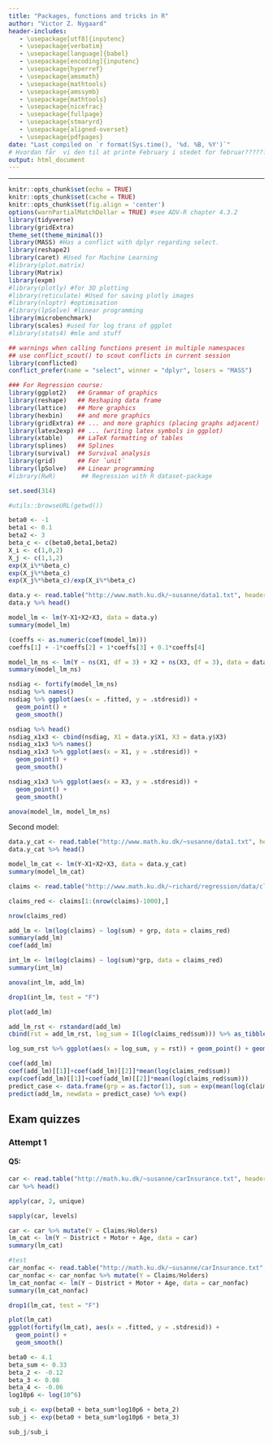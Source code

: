 ```yaml
---
title: "Packages, functions and tricks in R"
author: "Victor Z. Nygaard"
header-includes:
   - \usepackage[utf8]{inputenc}
   - \usepackage{verbatim}
   - \usepackage[language]{babel}
   - \usepackage[encoding]{inputenc}
   - \usepackage{hyperref}
   - \usepackage{amsmath}
   - \usepackage{mathtools}
   - \usepackage{amssymb}
   - \usepackage{mathtools}
   - \usepackage{nicefrac}
   - \usepackage{fullpage}
   - \usepackage{stmaryrd}
   - \usepackage{aligned-overset}
   - \usepackage{pdfpages}
date: "Last compiled on `r format(Sys.time(), '%d. %B, %Y')`"
# Hvordan får  vi den til at printe February i stedet for februar??????
output: html_document
---
```


------------------------------------------------------------------------

```{=html}
<!-- RMD/RStudio tips:
1. CTRL+SHIFT+C RMD-comments-out the selected lines, with in a standard HTML comment-out format. 

2. CTRL+ALT+I inserts a new r codechunck

3. Pressing CTRL+SHIFT+ENTER when over a code chunck gives you a preview of the results of the chunck

4. CTRL+SHIFT+K gives you a preview of the entire resulting HTML file.

5. Note the different results of '#HS 1' and 
'# HS 1' (without the '') in the output

6. It is possible to compile regular R-scripts into Rmd files - this is done by pressing CTRL+SHIFT+K while attending any R-script. <<<- Though this apparently doesn't work for HS Problems.R for some reason!?!?!? ->>>

7. Selective use of the echo=c(...) option within code chuncks allows assignment of a variable, to show the assignment in the knitted document, and showing the value of the assignment seamlessly as well - see HS2.3

8. It is possible to include results of R-analysis such as summary statistics in LaTeX-equations in RMD, see HS2.3

9. Adding fig.align="center" to a code chunk centers any figures generated by the chunck.

9.1 note that properties of codechunks seem casesensitive; fig.align="center" centers a figure, but fig.align="Center" (with capital C) doesn't

10. A new subtitle needs a blank line before itself: 
'works:

#### HS 7
'

'doesn't:
blablabla
#### HS 7
'

'doesn't either:
<!-- blablabla ->
#### HS 7
'
11. Pressing F7 when marking, or hovering over a word will spellcheck the word

12. CTRL + - (minus) zooms out, CTRL + + (plus) zooms in

13. CTRL + D Deletes the current line, or current selection of lines

14.    THE FOLLOWING SOURCE EDITOR FOLDING METHODS:
14.1   Collapse current fold: ALT + L
14.1.1 Expand current fold: SHIFT + ALT + L
14.2   Collapse "all" subfolds: ALT + O <- !?!! Note that this leaves a small letter 'o' in the text !!?!
14.2.1 Expand "all" subfolds: SHIFT + ALT + O
14.3   Collapse all other folds: ALT + 0 (zero)

15. SHIFT + ALT + J allows you to jump to specific parts of the document

16. Writing a new line with '...' will cause all previous output to be hidden in the knittet document

17. 

18. Note that 'attach' only has the scope of the current R-chunck.

19. One way to get pdf printout is to compile a html-printout, and then, in-browser, 'print' the HTML page      as a pdf.

20. CTRL + SHIFT + M gives the pipe operator.

21. Pressing CTRL + F3 searches on the selected word.

22. ALT + SHIFT + DOWN copies a line to below.

23. CTRL + ALT + K highlights all similar words in block for editing.

24. One might consider switching to Quarto documents as opposed to rmd: https://quarto.org/docs/computations/r.html
-->
```

```{=html}
<!-- R tips:

1. Writing (q<-5) around R code, will both assign and print the code upon assignment 

2. `utils::browseURL(getwd())` opens the working directory, or file location if run in file, using windows explorer

3. The conflicted package gives warnings when called function names appear in multiple namespaces

4. options() provides various global parameters that one may change for the R session.

5. rm() gives you the ability to deallocate memory for a stored R-object, such as a variable

6. ?scale_colour_discrete showcases a way of changing default colour scheme of ggplot

7. Do not use %>% magrittr pipe for standard R functions. Try for example exp(4.1+0.33*log(10^6))
   vs. 4.1+0.33*log(10^6) %>% exp()
-->
```

```{=html}
<!-- git/shell tips:

1. `git commit -a -m "commit message"` as implemented within the (git) terminal (can be accessed within the git menu in RStudio via the "More" (gear icon)) commits all (-a) files within the perview of git using the message (-m) "commit message"

2. `git push` as implemented within the (git) terminal pushes the commit, as standard and when in a RProject, to the repository's main branch, unless otherwise specified.

3. mv 'filename_old' 'filename_new' used within the shell/terminal will change the name of a file.
-->
```

<!-- ---?--- How do I create a closeable Rmd section, such that I do not have to scroll through the LaTeX commands each time? - !!! Can be done with '-----' through this also creates a line in the knittet document. -->

<!-- How do I publish and share the HTML as a viewable (and linkable) website - this can be done through github? -->

<!-- How can I share R markdown files such that multiple people can edit them at the same time? -->

<!-- Do we need parindent controls as in LaTeX? -->

<!-- Use of the cache function to reduce recompile times -->

<!-- How to close current subsection with a keyboard shortcut? How to close subsubsections,...? - !!!See RMD tip 14!!! -->

<!-- Chunk naming? -->

<!-- How to define variables such that they have scope within their own ## segment? -->

<!-- How do I delete all non-needed variables for each new section in R??? -->

<!-- LaTeX commands -->

\newcommand{\C}{\mathbb{C}}

<!--- Komplekse tal --->

\newcommand{\R}{\mathbb{R}}

<!--- Reelle tal--->

\newcommand{\Q}{\mathbb{Q}}

<!---Rationelle tal--->

\newcommand{\Z}{\mathbb{Z}}

<!---Hele tal--->

\newcommand{\N}{\mathbb{N}}

<!---Naturlige tal--->

\newcommand{\E}{\mathbb{E}}

<!---mean--->

\newcommand{\F}{\mathbb{F}}

<!---Baggrundsrum sigma-alg--->

\newcommand{\B}{\mathbb{B}}

<!---Borel sigma--->

\newcommand{\K}{\mathbb{K}}

<!---Generel field--->

\newcommand{\RB}{\overline{\R}}

<!---Udvidede reelle tal--->

\newcommand{\ms}[1]{\mathscr{#1}}
\newcommand{\mc}[1]{\mathcal{#1}}


\newcommand{\mf}[1]{\mathfrak{#1}}


<!---Arrows -->

\newcommand{\ra}{\rightarrow}

<!---Konvergens pil højre -->

\newcommand{\nra}{\nrightarrow}

<!---ikke Konvergens pil højre -->

\newcommand{\la}{\leftarrow}

<!---Konv pil venstre -->

\newcommand{\nla}{\nleftarrow}

<!---ikke Konvergens pil venstre -->

\newcommand{\lra}{\leftrightarrow}

<!---højre venstre pil -->

\newcommand{\nlra}{\nleftrightarrow}

<!---ikke højre venstre pil -->

\newcommand{\hra}{\hookrightarrow}

<!---Injektiv  pil højre -->

\newcommand{\Ra}{\Rightarrow}

<!---Implikations pil højre -->

\newcommand{\Lra}{\Leftrightarrow}

<!---Bi-implikations pil -->

\newcommand{\Uda}{\Updownarrow}

<!---Bi-implikations pil (op og ned) -->

\newcommand{\Da}{\Downarrow}

<!---implikations pil (ned) -->


\newcommand{\inse}{\overset{\cdot}{=}} <!--- Insert values in calculation -->

\newcommand{\eqd}{\overset{d.}{=}}

<!--- Parenteser --->

\newcommand{\lrp}[1]{\mathopen{}\left({#1}\right)\mathclose{}}

<!-- \left("STUFF"\right) -->

\newcommand{\lrc}[1]{\mathopen{}\left\{{#1}\right\}\mathclose{}}

<!-- \left\{"STUFF"\right\} -->

\newcommand{\lrs}[1]{\mathopen{}\left[{#1}\right]\mathclose{}}

<!-- \left["STUFF"\right] -->

\newcommand{\lrb}[1]{\mathopen{}\left|{#1}\right|\mathclose{}}

<!-- \left|"STUFF"\right| -->

\newcommand{\inner}[2]{\mathopen{}\left\langle #1, #2 \right\rangle\mathclose{}}

<!-- <\left"STUFF1","STUFF2"\right> -->

\newcommand{\norm}[1]{\mathopen{}\left\lVert#1\right\rVert\mathclose{}}

<!-- \left||"STUFF"\right|| -->

\newcommand{\floor}[1]{\lfloor #1 \rfloor}

<!---Floor function --->

\newcommand{\ceil}[1]{\lceil #1 \rceil}

<!---ceil --->

<!--- Farver --->

\newcommand{\blue}[1]{\textcolor{blue}{{#1}}}

<!--- Turning text blue --->

\newcommand{\red}[1]{\textcolor{red}{{#1}}}

<!--- Turning text red --->

\newcommand{\green}[1]{\textcolor{green}{{#1}}}

<!--- Turning text green --->

\newcommand{\purple}[1]{\textcolor{purple}{{#1}}}

<!--- Turning text purple --->

\newcommand{\cyan}[1]{\textcolor{cyan}{{#1}}}

<!--- Turning text cyan --->

\newcommand{\orange}[1]{\textcolor{orange}{{#1}}}

<!--- Turning text orange --->

<!--- Oversetting bold accents --->

\newcommand{\boldhat}[1]{\mathbf{\hat{\text{$#1$}}}}
\newcommand{\boldbar}[1]{\mathbf{\bar{\text{$#1$}}}}
\newcommand{\boldtilde}[1]{\mathbf{\tilde{\text{$#1$}}}}
\newcommand{\boldcheck}[1]{\mathbf{\check{\text{$#1$}}}}
\newcommand{\indep}{\perp \!\!\! \perp}

<!---independence --->


\newcommand{\colvec}[1]{\begin{pmatrix}{#1}\end{pmatrix}}

<!-- Begin column vector - Doesn't seem to work with non-column vectors...-->

\newcommand{\nd}[2]{\mc{N}\lrp{{#1},{#2}}}

<!-- Normal distribution -->

\newcommand{\dnd}[2]{\sim\mc{N}\lrp{{#1},{#2}}}

<!-- Distributed as Normal distribution -->

\newcommand{\wnd}[3]{\frac{1}{\sqrt{2\pi\cdot {#3}}}e^{-\frac{1}{2}\frac{\lrp{{#1}-{#2}}^2}{{#3}}}}

<!-- With normal density (prob = #1, mean = #2, variance = #3 -->

<!-- \newcommand{\Rlogo}{![](../Data/R_logo.png){#id .class width=auto height=16px} } <!-- R logo implemented in text -->

<!-- Image insertion alla LaTeX doesn't seem to work too well..., but inserting the above gives the desired effect. -->


```r
knitr::opts_chunk$set(echo = TRUE)
knitr::opts_chunk$set(cache = TRUE)
knitr::opts_chunk$set(fig.align = 'center')
options(warnPartialMatchDollar = TRUE) #see ADV-R chapter 4.3.2
library(tidyverse)
library(gridExtra)
theme_set(theme_minimal())
library(MASS) #Has a conflict with dplyr regarding select.
library(reshape2)
library(caret) #Used for Machine Learning
#library(plot.matrix) 
library(Matrix)
library(expm)
#library(plotly) #for 3D plotting
#library(reticulate) #Used for saving plotly images
#library(nloptr) #optimisation
#library(lpSolve) #linear programming
library(microbenchmark)
library(scales) #used for log trans of ggplot
#library(stats4) #mle and stuff

## warnings when calling functions present in multiple namespaces
## use conflict_scout() to scout conflicts in current session
library(conflicted) 
conflict_prefer(name = "select", winner = "dplyr", losers = "MASS")

### For Regression course:
library(ggplot2)   ## Grammar of graphics
library(reshape)   ## Reshaping data frame
library(lattice)   ## More graphics
library(hexbin)    ## and more graphics
library(gridExtra) ## ... and more graphics (placing graphs adjacent)
library(latex2exp) ## ... (writing latex symbols in ggplot)
library(xtable)    ## LaTeX formatting of tables
library(splines)   ## Splines
library(survival)  ## Survival analysis
library(grid)      ## For `unit`
library(lpSolve)   ## Linear programming
#library(RwR)       ## Regression with R dataset-package

set.seed(314)

#utils::browseURL(getwd())
```

```r
beta0 <- -1
beta1 <- 0.1
beta2 <- 3
beta_c <- c(beta0,beta1,beta2)
X_i <- c(1,0,2)
X_j <- c(1,1,2)
exp(X_i%*%beta_c)
exp(X_j%*%beta_c)
exp(X_j%*%beta_c)/exp(X_i%*%beta_c)
```


```r
data.y <- read.table("http://www.math.ku.dk/~susanne/data1.txt", header = TRUE)
data.y %>% head()
```

```r
model_lm <- lm(Y~X1+X2+X3, data = data.y)
summary(model_lm)
```
```r
(coeffs <- as.numeric(coef(model_lm)))
coeffs[1] + -1*coeffs[2] + 1*coeffs[3] + 0.1*coeffs[4]
```

```r
model_lm_ns <- lm(Y ~ ns(X1, df = 3) + X2 + ns(X3, df = 3), data = data.y)
summary(model_lm_ns)
```

```r
nsdiag <- fortify(model_lm_ns)
nsdiag %>% names()
nsdiag %>% ggplot(aes(x = .fitted, y = .stdresid)) +
  geom_point() + 
  geom_smooth()
```

```r
nsdiag %>% head()
nsdiag_x1x3 <- cbind(nsdiag, X1 = data.y$X1, X3 = data.y$X3)
nsdiag_x1x3 %>% names()
nsdiag_x1x3 %>% ggplot(aes(x = X1, y = .stdresid)) +
  geom_point() + 
  geom_smooth()
```


```r
nsdiag_x1x3 %>% ggplot(aes(x = X3, y = .stdresid)) +
  geom_point() + 
  geom_smooth()
```

```r
anova(model_lm, model_lm_ns)
```


Second model:
```r
data.y_cat <- read.table("http://www.math.ku.dk/~susanne/data1.txt", header = TRUE, colClasses = c("double", "double", "character", "double"))
data.y_cat %>% head()
```

```r
model_lm_cat <- lm(Y~X1+X2+X3, data = data.y_cat)
summary(model_lm_cat)
```




<!-- ####### -->
```r
claims <- read.table("http://www.math.ku.dk/~richard/regression/data/claims.txt", sep = ";", colClasses = c("character", "numeric", "numeric", "factor")) 
```


```r
claims_red <- claims[1:(nrow(claims)-1000),]
```

```r
nrow(claims_red)
```

```r
add_lm <- lm(log(claims) ~ log(sum) + grp, data = claims_red)
summary(add_lm)
coef(add_lm)
```

```r
int_lm <- lm(log(claims) ~ log(sum)*grp, data = claims_red)
summary(int_lm)
```

```r
anova(int_lm, add_lm)
```

```r
drop1(int_lm, test = "F")
```

```r
plot(add_lm)
```

```r
add_lm_rst <- rstandard(add_lm)
cbind(rst = add_lm_rst, log_sum = I(log(claims_red$sum))) %>% as_tibble() -> log_sum_rst
```

```r
log_sum_rst %>% ggplot(aes(x = log_sum, y = rst)) + geom_point() + geom_smooth()
```

```r
coef(add_lm)
coef(add_lm)[[1]]+coef(add_lm)[[2]]*mean(log(claims_red$sum))
exp(coef(add_lm)[[1]]+coef(add_lm)[[2]]*mean(log(claims_red$sum)))
predict_case <- data.frame(grp = as.factor(1), sum = exp(mean(log(claims_red$sum))))
predict(add_lm, newdata = predict_case) %>% exp()
```

## Exam quizzes

### Attempt 1


#### Q5:
```r
car <- read.table("http://math.ku.dk/~susanne/carInsurance.txt", header = TRUE, colClasses = c("character", "factor", "factor", "integer", "integer"))
car %>% head()
```


```r
apply(car, 2, unique)
```

```r
sapply(car, levels)
```

```r
car <- car %>% mutate(Y = Claims/Holders)
lm_cat <- lm(Y ~ District + Motor + Age, data = car)
summary(lm_cat)
```


<!-- TEST -->

```r
#test
car_nonfac <- read.table("http://math.ku.dk/~susanne/carInsurance.txt", header = TRUE)
car_nonfac <- car_nonfac %>% mutate(Y = Claims/Holders)
lm_cat_nonfac <- lm(Y ~ District + Motor + Age, data = car_nonfac)
summary(lm_cat_nonfac)
```

```r
drop1(lm_cat, test = "F")
```


```r
plot(lm_cat)
ggplot(fortify(lm_cat), aes(x = .fitted, y = .stdresid)) +
  geom_point() +
  geom_smooth()
```


```r
beta0 <- 4.1
beta_sum <- 0.33
beta_2 <- -0.12
beta_3 <- 0.08
beta_4 <- -0.06
log10p6 <- log(10^6)
```

```r
sub_i <- exp(beta0 + beta_sum*log10p6 + beta_2)
sub_j <- exp(beta0 + beta_sum*log10p6 + beta_3)

sub_j/sub_i
```

```r

```


